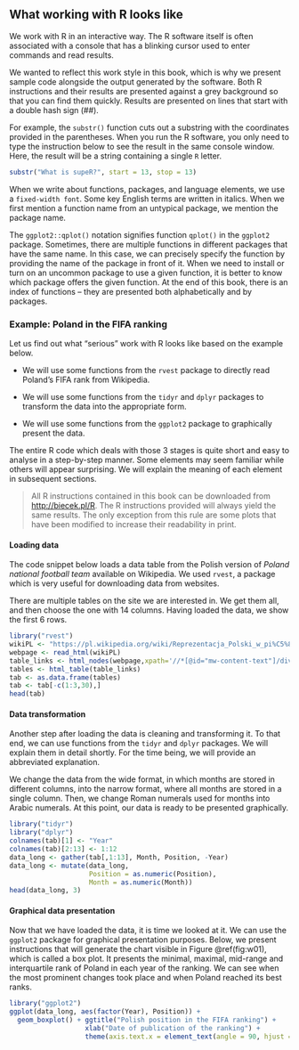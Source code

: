 ## What working with R looks like {#part1_2}

We work with R in an interactive way. The R software itself is often associated with a console that has a blinking cursor used to enter commands and read results.

We wanted to reflect this work style in this book, which is why we present sample code alongside the output generated by the software. Both R instructions and their results are presented against a grey background so that you can find them quickly. Results are presented on lines that start with a double hash sign (##).

For example, the `substr()` function cuts out a substring with the coordinates provided in the parentheses. When you run the R software, you only need to type the instruction below to see the result in the same console window. Here, the result will be a string containing a single `R` letter.

```r
substr("What is supeR?", start = 13, stop = 13)
```

When we write about functions, packages, and language elements, we use a `fixed-width font`. Some key English terms are written in italics. When we first mention a function name from an untypical package, we mention the package name.

The `ggplot2::qplot()` notation signifies function `qplot()` in the `ggplot2` package. Sometimes, there are multiple functions in different packages that have the same name. In this case, we can precisely specify the function by providing the name of the package in front of it. When we need to install or turn on an uncommon package to use a given function, it is better to know which package offers the given function. At the end of this book, there is an index of functions – they are presented both alphabetically and by packages.

### Example: Poland in the FIFA ranking {#part_121}

Let us find out what “serious” work with R looks like based on the example below.

 * We will use some functions from the `rvest` package to directly read Poland’s FIFA rank from Wikipedia.
 
 * We will use some functions from the `tidyr` and `dplyr` packages to transform the data into the appropriate form.
 
 * We will use some functions from the `ggplot2` package to graphically present the data.
 
The entire R code which deals with those 3 stages is quite short and easy to analyse in a step-by-step manner. Some elements may seem familiar while others will appear surprising. We will explain the meaning of each element in subsequent sections.

> All R instructions contained in this book can be downloaded from [http://biecek.pl/R](http://biecek.pl/R).
The R instructions provided will always yield the same results. The only exception from this rule are some plots that have been modified to increase their readability in print.

#### Loading data {#part_1211}

The code snippet below loads a data table from the Polish version of *Poland national football team* available on Wikipedia. We used `rvest`, a package which is very useful for downloading data from websites.

There are multiple tables on the site we are interested in. We get them all, and then choose the one with 14 columns. Having loaded the data, we show the first 6 rows.

```r
library("rvest")
wikiPL <- "https://pl.wikipedia.org/wiki/Reprezentacja_Polski_w_pi%C5%82ce_no%C5%BCnej_m%C4%99%C5%BCczyzn"
webpage <- read_html(wikiPL)
table_links <- html_nodes(webpage,xpath='//*[@id="mw-content-text"]/div/table[48]')
tables <- html_table(table_links)
tab <- as.data.frame(tables)
tab <- tab[-c(1:3,30),]
head(tab)
```

#### Data transformation {#part_1212}

Another step after loading the data is cleaning and transforming it. To that end, we can use functions from the `tidyr` and `dplyr` packages. We will explain them in detail shortly. For the time being, we will provide an abbreviated explanation.

We change the data from the wide format, in which months are stored in different columns, into the narrow format, where all months are stored in a single column. Then, we change Roman numerals used for months into Arabic numerals. At this point, our data is ready to be presented graphically.

```r
library("tidyr")
library("dplyr")
colnames(tab)[1] <- "Year"
colnames(tab)[2:13] <- 1:12
data_long <- gather(tab[,1:13], Month, Position, -Year)
data_long <- mutate(data_long,
                    Position = as.numeric(Position),
                    Month = as.numeric(Month))
head(data_long, 3)
```

#### Graphical data presentation {#part_1213}

Now that we have loaded the data, it is time we looked at it. We can use the `ggplot2` package for graphical presentation purposes. Below, we present instructions that will generate the chart visible in Figure \@ref(fig:w01), which is called a box plot. It presents the minimal, maximal, mid-range and interquartile rank of Poland in each year of the ranking. We can see when the most prominent changes took place and when Poland reached its best ranks.

```r
library("ggplot2")
ggplot(data_long, aes(factor(Year), Position)) +
  geom_boxplot() + ggtitle("Polish position in the FIFA ranking") + 
                   xlab("Date of publication of the ranking") +
                   theme(axis.text.x = element_text(angle = 90, hjust = 1))
```
